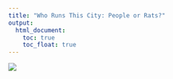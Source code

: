 ```yaml
---
title: "Who Runs This City: People or Rats?"
output: 
  html_document:
    toc: true
    toc_float: true
---
```


![](https://pyxis.nymag.com/v1/imgs/4be/8b4/33d3b72dfa03e72acb21faf9938c192a03-4-13-Rats.2x.rsquare.w700.jpg)


